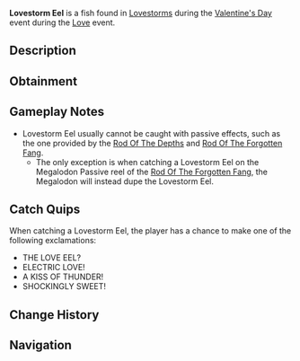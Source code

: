 {{FishInfobox
|image          = Lovestorm Eel.png
|rarity         = Limited
|event          = Love
|sea            = First Sea
|location       = [[Valentine's Day]]
|sublocation    = 
|sources        = Fishing Rod
|nopassive      = 1
|radar_location = 
|prog_speed     = -90
|xp             = 10000
|weather        = Clear
|time           = 
|season         = Winter
|bait           = Chocolate Fish
|base_weight    = 7000
|base_value     = 15000
|weight_range   = 3500
|base_chance    = 0.0001
|base_resil     = 3
}}
'''Lovestorm Eel''' is a {{Rarity|Limited}} fish found in [[Lovestorm]]s during the [[Valentine's Day]] event during the [[Love]] event.

== Description ==
{{Description|A lovely yet dangerous creature, striking with unpredictable ruthlessness. It thrives in a rare storm, leaving chaos behind it as it travels through the waters.|Bestiary Entry}}

== Obtainment ==
{{Description|When the storm rages, the passion approaches.|Bestiary Hint}}
{{Fish Availability|
Lovestorm/Normal
|top_rods      = 
Great Rod of Oscar\29792.8\82563.49;
Astralhook Rod\27917.42\85487.72;
Tempest Rod\26991.92\85997.91;
Fang of the Eclipse\26769.64\92115.72;
Challenger's Rod\26172.34\85043.56;
Destiny Rod\13975.9\39114.85;
Heaven's Rod\15165.75\43261.96;
Carrot Rod\17533.6\55697.67;
Rod Of The Depths\12927.48\40744.6;
Seraphic Rod\25329.5\80257.11;
Ethereal Prism Rod\23902.81\71749.72;
No-Life Rod\20333.64\64845.06;
Rod Of The Forgotten Fang\19401.22\60136.77;
Free Spirit Rod\16157.65\49188.1;
Depthseeker Rod\14639.23\48665.16;
Rod Of The Exalted One\14529.49\43413.73;
Blazebringer Rod\13187.12\42781.24;
Zeus Rod\12057.09\39115.25;
Trident Rod\12007.8\36554.88;
Avalanche Rod\10514.82\35043.54;
Volcanic Rod\9670.93\31374.13;
Steady Rod\3673.7\12811.46
|recommended   = Challenger's Rod
}}

== Gameplay Notes ==
* Lovestorm Eel usually cannot be caught with passive effects, such as the one provided by the [[Rod Of The Depths]] and [[Rod Of The Forgotten Fang]].
** The only exception is when catching a Lovestorm Eel on the Megalodon Passive reel of the [[Rod Of The Forgotten Fang]], the Megalodon will instead dupe the Lovestorm Eel.

== Catch Quips ==
When catching a Lovestorm Eel, the player has a chance to make one of the following exclamations:
* THE LOVE EEL?
* ELECTRIC LOVE!
* A KISS OF THUNDER!
* SHOCKINGLY SWEET!

== Change History ==
{{Change History|{{subst:Current Version}}}}

== Navigation ==
{{Fish Navbox|Love}}